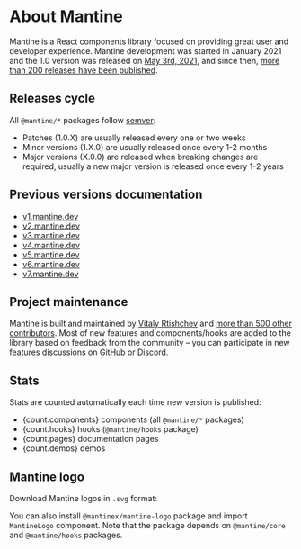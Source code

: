 

# About Mantine

Mantine is a React components library focused on providing great user and developer experience.
Mantine development was started in January 2021 and the 1.0 version was released on [May 3rd, 2021](https://github.com/mantinedev/mantine/releases/tag/1.0.0),
and since then, [more than 200 releases have been published](https://github.com/mantinedev/mantine/releases).

## Releases cycle

All `@mantine/*` packages follow [semver](https://semver.org/):

- Patches (1.0.X) are usually released every one or two weeks
- Minor versions (1.X.0) are usually released once every 1-2 months
- Major versions (X.0.0) are released when breaking changes are required, usually a new major version is released once every 1-2 years

## Previous versions documentation

- [v1.mantine.dev](https://v1.mantine.dev/)
- [v2.mantine.dev](https://v2.mantine.dev/)
- [v3.mantine.dev](https://v3.mantine.dev/)
- [v4.mantine.dev](https://v4.mantine.dev/)
- [v5.mantine.dev](https://v5.mantine.dev/)
- [v6.mantine.dev](https://v6.mantine.dev/)
- [v7.mantine.dev](https://v7.mantine.dev/)

## Project maintenance

Mantine is built and maintained by [Vitaly Rtishchev](https://github.com/rtivital) and [more than 500 other contributors](https://github.com/mantinedev/mantine/graphs/contributors).
Most of new features and components/hooks are added to the library based on feedback from the community –
you can participate in new features discussions on [GitHub](https://github.com/mantinedev/mantine/discussions) or [Discord](https://discord.gg/wbH82zuWMN).

## Stats

Stats are counted automatically each time new version is published:

- {count.components} components (all `@mantine/*` packages)
- {count.hooks} hooks (`@mantine/hooks` package)
- {count.pages} documentation pages
- {count.demos} demos

## Mantine logo

Download Mantine logos in `.svg` format:

<LogoAssets />

You can also install `@mantinex/mantine-logo` package and import `MantineLogo` component.
Note that the package depends on `@mantine/core` and `@mantine/hooks` packages.

<InstallScript packages="@mantinex/mantine-logo" />

<Demo data={GuidesDemos.logo} />

